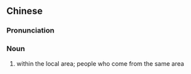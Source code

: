 {{also|乡中}}
==Chinese==
{{zh-forms|s=乡中}}

===Pronunciation===
{{zh-pron
|m=xiāngzhōng
|cat=n
}}

===Noun===
{{zh-noun}}

# {{lb|zh|literary}} within the local area; people who come from the same area